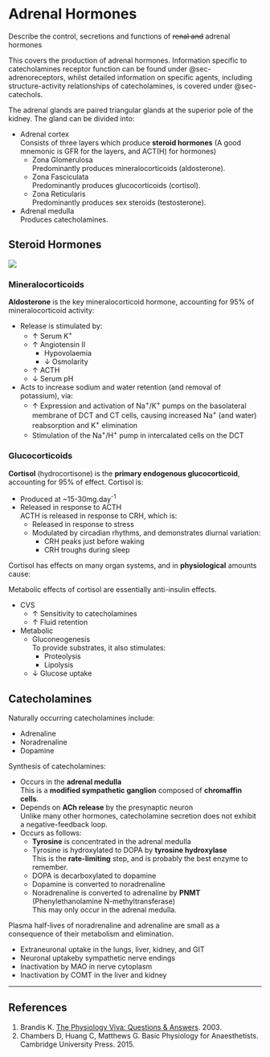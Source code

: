 # Adrenal Hormones {#sec-adrenal_hormones}

:::dual
Describe the control, secretions and functions of ~~renal and~~ adrenal hormones
:::

::: column-margin
This covers the production of adrenal hormones. Information specific to catecholamines receptor function can be found under @sec-adrenoreceptors, whilst detailed information on specific agents, including structure-activity relationships of catecholamines, is covered under @sec-catechols.
:::

The adrenal glands are paired triangular glands at the superior pole of the kidney. The gland can be divided into:

* Adrenal cortex\
Consists of three layers which produce **steroid hormones** (A good mnemonic is GFR for the layers, and ACT(H) for hormones)
    * Zona Glomerulosa\
    Predominantly produces mineralocorticoids (aldosterone).
    * Zona Fasciculata\
    Predominantly produces glucocorticoids (cortisol).
    * Zona Reticularis\
    Predominantly produces sex steroids (testosterone).
* Adrenal medulla\
Produces catecholamines.

## Steroid Hormones

<img src="/resources/cortisol.svg">

### Mineralocorticoids

**Aldosterone** is the key mineralocorticoid hormone, accounting for 95% of mineralocorticoid activity:

* Release is stimulated by:
    * ↑ Serum K^+^
    * ↑ Angiotensin II
        * Hypovolaemia
        * ↓ Osmolarity
    * ↑ ACTH
    * ↓ Serum pH
* Acts to increase sodium and water retention (and removal of potassium), via:
    * ↑ Expression and activation of Na^+^/K^+^ pumps on the basolateral membrane of DCT and CT cells, causing increased Na^+^ (and water) reabsorption and K^+^ elimination
    * Stimulation of the Na^+^/H^+^ pump in intercalated cells on the DCT

### Glucocorticoids

**Cortisol** (hydrocortisone) is the **primary endogenous glucocorticoid**, accounting for 95% of effect. Cortisol is:

* Produced at ~15-30mg.day^-1^
* Released in response to ACTH\
ACTH is released in response to CRH, which is:
    * Released in response to stress
    * Modulated by circadian rhythms, and demonstrates diurnal variation:
        * CRH peaks just before waking
        * CRH troughs during sleep

Cortisol has effects on many organ systems, and in **physiological** amounts cause:

:::column-margin
Metabolic effects of cortisol are essentially anti-insulin effects.
:::


* CVS
    * ↑ Sensitivity to catecholamines
    * ↑ Fluid retention
* Metabolic\
    * Gluconeogenesis\
    To provide substrates, it also stimulates:
        * Proteolysis
        * Lipolysis
    * ↓ Glucose uptake

## Catecholamines

Naturally occurring catecholamines include:

* Adrenaline
* Noradrenaline
* Dopamine


Synthesis of catecholamines:

* Occurs in the **adrenal medulla**\
This is a **modified sympathetic ganglion** composed of **chromaffin cells**.
* Depends on **ACh release** by the presynaptic neuron\
Unlike many other hormones, catecholamine secretion does not exhibit a negative-feedback loop.
* Occurs as follows:
    * **Tyrosine** is concentrated in the adrenal medulla
    * Tyrosine is hydroxylated to DOPA by **tyrosine hydroxylase**\
    This is the **rate-limiting** step, and is probably the best enzyme to remember.
    * DOPA is decarboxylated to dopamine
    * Dopamine is converted to noradrenaline
    * Noradrenaline is converted to adrenaline by **PNMT** (Phenylethanolamine N-methyltransferase)\
    This may only occur in the adrenal medulla.


Plasma half-lives of noradrenaline and adrenaline are small as a consequence of their metabolism and elimination.

* Extraneuronal uptake in the lungs, liver, kidney, and GIT
* Neuronal uptakeby sympathetic nerve endings
* Inactivation by MAO in nerve cytoplasm
* Inactivation by COMT in the liver and kidney


---

## References

1. Brandis K. [The Physiology Viva: Questions & Answers](http://www.anaesthesiamcq.com/vivabook.php). 2003.
2. Chambers D, Huang C, Matthews G. Basic Physiology for Anaesthetists. Cambridge University Press. 2015.
